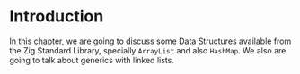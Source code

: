 


# Introduction

In this chapter, we are going to discuss some Data Structures available from
the Zig Standard Library, specially `ArrayList` and also `HashMap`. We also
are going to talk about generics with linked lists.
